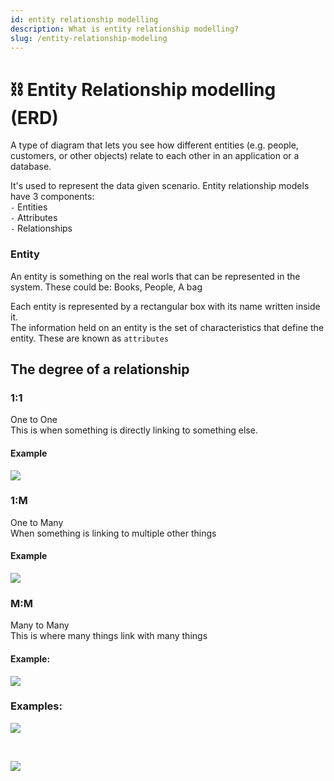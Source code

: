 ```yaml
---
id: entity relationship modelling
description: What is entity relationship modelling?
slug: /entity-relationship-modeling
---
```


# ⛓ Entity Relationship modelling (ERD)


A type of diagram that lets you see how different entities (e.g. people, customers, or other objects) relate to each other in an application or a database.

It's used to represent the data given scenario. Entity relationship models have 3 components: <br />
` - ` Entities <br />
` - ` Attributes <br />
` - ` Relationships <br />

### Entity
An entity is something on the real worls that can be represented in the system. These could be: Books, People, A bag

Each entity is represented by a rectangular box with its name written inside it. <br />
The information held on an entity is the set of characteristics that define the entity. These are known as `attributes` <br />

## The degree of a relationship
### 1:1
One to One <br />
This is when something is directly linking to something else.

#### Example
![](/img/1to1.png)

### 1:M
One to Many <br />
When something is linking to multiple other things <br />

#### Example
![](/img/1tom.png)


### M:M
Many to Many <br />
This is where many things link with many things <br />

#### Example:

![](/img/mtom.png)


### Examples:

![](/img/ERD1.png)

<br />

![](/img/ERD2.png)
